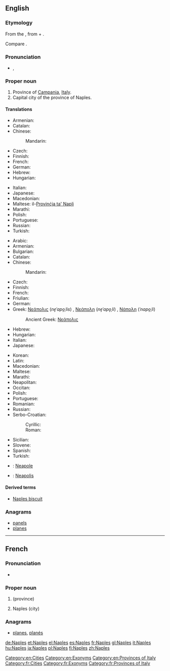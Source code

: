 ==English==
{{wikipedia}}

===Etymology===
From the {{etyl|grc|en}} {{term|Νεάπολις|tr=Neapolis|lang=grc}}, from {{term|νέος|νέα|new|tr=nea|lang=grc}} + {{term|πόλις||city|tr=polis|lang=grc}}.

Compare {{term|Newton|lang=en}}.

===Pronunciation===
* {{a|US}}, {{IPA|/neɪ.pl̩/}}

===Proper noun===
{{en-proper noun}}

# Province of [[Campania]], [[Italy]].
# Capital city of the province of Naples.

====Translations====
{{trans-top|province}}
* Armenian: {{t-|hy|Նեապոլ|tr=Neapol}}
* Catalan: {{t-|ca|Nàpols|m}}
* Chinese:
*: Mandarin: {{t|cmn|那不勒斯}}
* Czech: {{t+|cs|Neapol|f}}
* Finnish: {{t+|fi|Napoli}}
* French: {{t+|fr|Naples}}
* German: {{t+|de|Neapel|n}}
* Hebrew: {{t-|he|נאפולי|tr=Nāpoli|f}}
* Hungarian: {{t+|hu|Nápoly}}
{{trans-mid}}
* Italian: {{t+|it|Napoli}}
* Japanese: {{t-|ja|ナポリ県|tr=Napoli-ken}}
* Macedonian: {{t-|mk|Неапол|m|tr=Néapol}}
* Maltese: il-[[Provinċja ta' Napli]]
* Marathi: {{t-|mr|नेपल्स|tr=nepalsa|sc=Deva}}
* Polish: {{t+|pl|Neapol|m}}
* Portuguese: {{t-|pt|Nápoles}}
* Russian: {{t-|ru|Неаполь|m}}
* Turkish: {{t+|tr|Napoli}}
{{trans-bottom}}

{{trans-top|city}}
* Arabic: {{t-|ar|نابولي|m|tr=naabuuli}}
* Armenian: {{t-|hy|Նեապոլ|tr=Neapol}}
* Bulgarian: {{t-|bg|Неапол|m|tr=Neapol}}
* Catalan: {{t-|ca|Nàpols|m}}
* Chinese:
*: Mandarin: {{t|cmn|那不勒斯|tr=Nàbùlèsī|sc=Hani}}
* Czech: {{t+|cs|Neapol|f}}
* Finnish: {{t+|fi|Napoli}}
* French: {{t+|fr|Naples}}
* Friulian: {{tø|fur|Napoli}}
* German: {{t+|de|Neapel|n}}
* Greek: [[Νεάπολις]] (''ne̞ˈapo̞ˌlis'') {{f}} {{qualifier|obsolete}}, [[Νεάπολη]] (''ne̞ˈapo̞ˌli'') {{f}} {{qualifier|rare}}, [[Νάπολη]] (''ˈnapo̞ˌli'') {{f}}
*: Ancient Greek: [[Νεάπολις]]
* Hebrew: {{t-|he|נאפולי|tr=Nāpoli|f}}
* Hungarian: {{t+|hu|Nápoly}}
* Italian: {{t+|it|Napoli|f}}
* Japanese: {{t-|ja|ナポリ|tr=Napoli}}
{{trans-mid}}
* Korean: {{t-|ko|나폴리|tr=na pol li|sc=Kore}}
* Latin: {{t+|la|Neapolis}}
* Macedonian: {{t-|mk|Неапол|m|tr=Néapol}}
* Maltese: {{t-|mt|Napli}}
* Marathi: {{t-|mr|नेपल्स|n|tr=nepalsa|sc=Deva}}
* Neapolitan: {{tø|nap|Napule}}
* Occitan: {{t-|oc|Nàpols|m}}
* Polish: {{t+|pl|Neapol|m}}
* Portuguese: {{t-|pt|Nápoles}}
* Romanian: {{t-|ro|Napoli}}
* Russian: {{t-|ru|Неаполь|m|tr=Neápol'}}
* Serbo-Croatian:
*: Cyrillic: {{t-|sh|Напуљ|m}}
*: Roman: {{t-|sh|Napulj|m}}
* Sicilian: {{t-|scn|Nàpuli|m}}
* Slovene: {{t+|sl|Neapelj|alt=Neápelj|m}}
* Spanish: {{t+|es|Nápoles}}
* Turkish: {{t+|tr|Napoli}}
{{trans-bottom}}

{{checktrans-top}}
* {{ttbc|ia}}: [[Neapole]]
{{trans-mid}}
* {{ttbc|la}}: [[Neapolis]]
{{trans-bottom}}

====Derived terms====
* [[Naples biscuit]]

===Anagrams===
* [[panels#English|panels]]
* [[planes#English|planes]]

[[Category:en:Cities]]
[[Category:en:Exonyms]]
[[Category:en:Provinces of Italy]]

----

==French==

===Pronunciation===
* {{audio|Fr-Paris--Naples.ogg|Audio (Paris)}}

===Proper noun===
{{fr-proper noun}}

# {{l|en|Naples}} (province)
# Naples (city)

===Anagrams===
* [[planes#French|planes]], [[planés#French|planés]]

[[Category:fr:Cities]]
[[Category:fr:Exonyms]]
[[Category:fr:Provinces of Italy]]

[[de:Naples]]
[[et:Naples]]
[[el:Naples]]
[[es:Naples]]
[[fr:Naples]]
[[gl:Naples]]
[[it:Naples]]
[[hu:Naples]]
[[ja:Naples]]
[[pl:Naples]]
[[fi:Naples]]
[[zh:Naples]]